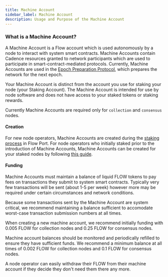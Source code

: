 ```yaml
---
title: Machine Account
sidebar_label: Machine Account
description: Usage and Purpose of the Machine Account
---
```


### What is a Machine Account?

A Machine Account is a Flow account which is used autonomously by a node to interact with
system smart contracts. Machine Accounts contain Cadence resources granted to network 
participants which are used to participate in smart-contract-mediated protocols. Currently,
Machine Accounts are used in the [Epoch Preparation Protocol](./04-epoch-preparation.mdx), 
which prepares the network for the next epoch.

Your Machine Account is distinct from the account you use for staking your node (your Staking Account).
The Machine Account is intended for use by node software and does not have access to your staked tokens or staking rewards.

<Callout type="info">

Currently Machine Accounts are required only for `collection` and `consensus` nodes.

</Callout>

#### Creation

For new node operators, Machine Accounts are created during the [staking process](../../references/run-and-secure/nodes/flow-port/staking-guide.md) in Flow Port.
For node operators who initially staked prior to the introduction of Machine Accounts, Machine Accounts can be
created for your staked nodes by following [this guide](../../references/run-and-secure/node-operation/machine-existing-operator.mdx).

#### Funding

Machine Accounts must maintain a balance of liquid FLOW tokens to pay fees on transactions they
submit to system smart contracts. Typically very few transactions will be sent (about 1-5 per week)
however more may be required under certain circumstances and network conditions.

<Callout type="info">

Because some transactions sent by the Machine Account are system critical, we recommend maintaining
a balance sufficient to accomodate worst-case transaction submission numbers at all times.

</Callout>

When creating a new machine account, we recommend initially funding with 0.005 FLOW for collection nodes and
0.25 FLOW for consensus nodes.

Machine account balances should be monitored and periodically refilled to ensure they have sufficient funds.
We recommend a minimum balance at all times of 0.002 FLOW for collection nodes and 0.1 FLOW for consensus nodes.

A node operator can easily withdraw their FLOW from their machine account if they decide they don't need them there any more.
